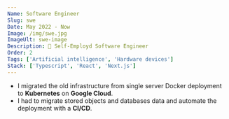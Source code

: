 ```yaml
---
Name: Software Engineer
Slug: swe
Date: May 2022 - Now
Image: /img/swe.jpg
ImageUlt: swe-image
Description: 🌴 Self-Employd Software Engineer
Order: 2
Tags: ['Artificial intelligence', 'Hardware devices']
Stack: ['Typescript', 'React', 'Next.js']
---
```


- I migrated the old infrastructure from single server Docker deployment to **Kubernetes** on **Google Cloud**.
- I had to migrate stored objects and databases data and automate the deployment with a **CI/CD**.
